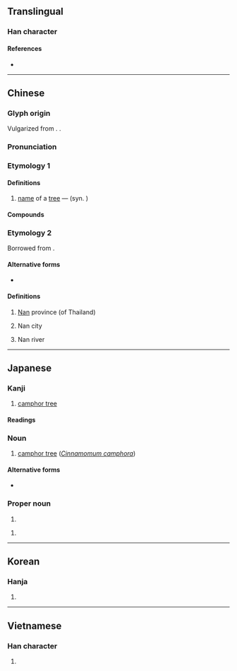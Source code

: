 {{also|枏}}
{{character info}}
==Translingual==

===Han character===
{{Han char|rn=75|rad=木|as=09|sn=13|four=44927|canj=DJBJ|ids=⿰木南}}

====References====
* {{Han ref|kx=0540.110|dkj=15152|dj=0927.180|hdz=21244.030|uh=6960|ud=26976|bh=B7A3|bd=47011}}

----

==Chinese==
{{zh-forms}}

===Glyph origin===
{{Han etym}}
Vulgarized from {{zh-l|枏}}. {{Han compound|木|南|ls=psc|t1=wood; tree|c1=s|c2=p}}.

===Pronunciation===
{{zh-pron
|m=nán
|c=naam4
|mn=lâm
|mn-t=lam5/nam5
|mn-t_note=lam5 - Chaozhou; nam5 - Shantou
|mc=y
|oc=y
|ma=
|cat=pn,n
}}

===Etymology 1===

====Definitions====
{{zh-hanzi}}

# [[name]] of a [[tree]] — {{taxlink|Machilus nanmu|species|ver=161203}} (syn. {{taxlink|Persea nanmu|species|ver=161203}})

====Compounds====
{{zh-der|楠榴|楠木|楩楠|梓楠堤|高楠|楠梓|楠西}}

===Etymology 2===
Borrowed from {{bor|zh|th|น่าน}}.

====Alternative forms====
* {{zh-l|難}}

====Definitions====
{{zh-hanzi}}

# {{zh-div|府}} [[Nan]] province (of Thailand)
# {{zh-div|市}} Nan city
# {{zh-div|河}} Nan river

{{zh-cat|Provinces of Thailand|Cities in Thailand}}

----

==Japanese==

===Kanji===
{{ja-kanji|grade=|rs=木09}}

# [[camphor tree]]

====Readings====
{{ja-readings
|goon=なん<なん<なむ
|kanon=だん<だん<だむ
|kun=くす-, くすのき-
|nanori=くず, な
}}

===Noun===
{{ja-noun|くすのき|クスノキ}}

# [[camphor tree]] (''[[Cinnamomum camphora]]'')

====Alternative forms====
* {{l|ja|樟}}

===Proper noun===
{{ja-pos|くす|proper}}

# {{surname|ja|sort=くす}}

{{ja-pos|くすのき|proper}}

# {{surname|ja|sort=くすのき}}

----

==Korean==

===Hanja===
{{ko-hanja|hangeul=남|eumhun=|rv=nam|mr=nam|y=nam}}

# {{rfdef|ko|sort=木09}}

----

==Vietnamese==

===Han character===
{{vi-readings|reading=nêm, nam|rs=木09}}

# {{rfdef|vi|sort=木09}}